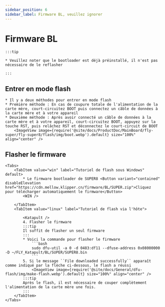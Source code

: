```yaml
---
sidebar_position: 6
sidebar_label: Firmware BL, veuillez ignorer
---
```







# Firmware BL

    :::tip

    * Veuillez noter que le bootloader est déjà préinstallé, il n'est pas nécessaire de le reflasher

    :::

## Entrer en mode flash

    * Il y a deux méthodes pour entrer en mode flash
    * Première méthode : En cas de coupure totale de l'alimentation de la carte mère, court-circuitez BOOT puis connectez un câble de données à la carte mère et à votre appareil
    * Deuxième méthode : Après avoir connecté un câble de données à la carte mère et à votre appareil, court-circuitez BOOT, appuyez sur la touche RST, puis relâchez RST et déconnectez le court-circuit de BOOT
        <ImageView image={require('@site/docs/ProductDoc/MainBoard/fly-super/fly-super8/flash/img/boot.webp').default} size="100%" align="center" />

## Flasher le firmware

    <Tabs>
        <TabItem value="win" label="Tutoriel de flash sous Windows" default>
            * Le firmware bootloader de SUPER8 <Button variant="contained" disableElevation href="https://cdn.mellow.klipper.cn/firmware/BL/SUPER.zip">Cliquez pour télécharger automatiquement le firmware</Button>
            <WIN />
            
        </TabItem>
        <TabItem value="linux" label="Tutoriel de flash via l'hôte">
            
            <Katapult />
            4. Flasher le firmware
            :::tip
            Il suffit de flasher un seul firmware
            :::
            * Voici la commande pour flasher le firmware
                ```bash
                sudo dfu-util -a 0 -d 0483:df11 --dfuse-address 0x08000000 -D ~/FLY_Katapult/BL/SUPER/SUPER8.bin
                ```
            5. Si le message ``File downloaded successfully`` apparaît comme indiqué par la flèche ci-dessous, le flash a réussi
                <ImageView image={require('@site/docs/General/dfu-flash/img/make-flash.webp').default} size="100%" align="center" />
            :::tip
            Après le flash, il est nécessaire de couper complètement l'alimentation de la carte mère une fois.
            :::
        </TabItem>
    </Tabs>